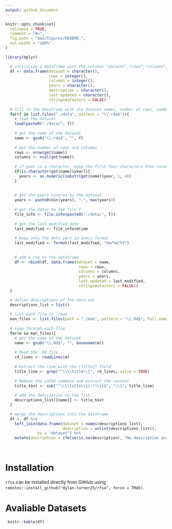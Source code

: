 ```yaml
---
output: github_document
---
```


<!-- README.md is generated from README.Rmd. Please edit that file -->

```r
knitr::opts_chunk$set(
  collapse = TRUE,
  comment = "#>",
  fig.path = "man/figures/README-",
  out.width = "100%"
)

library(dplyr)
```

```r
  # initialize a dataframe with the columns "dataset","rows","columns","years","description"
  df <- data.frame(dataset = character(),
                   rows = integer(),
                   columns = integer(),
                   years = character(),
                   description = character(),
                   last_updated = character(),
                   stringsAsFactors = FALSE)
  
  # fill in the dataframe with the dataset names, number of rows, number of columns, years, and description using the files in "./data"
  for(f in list.files("./data", pattern = "\\.rda$")){
    # load the dataset
    load(paste0("./data/", f))
    
    # get the name of the dataset
    name <- gsub("\\.rda$", "", f)
    
    # get the number of rows and columns
    rows <- nrow(get(name))
    columns <- ncol(get(name))
    
    # if year is a character, keep the first four characters then convert to numeric
    if(is.character(get(name)$year)){
      years <- as.numeric(substr(get(name)$year, 1, 4))
    }
    
    
    # get the years covered by the dataset
    years <- paste0(min(years), "-", max(years))
    
    # get the dates on the file f
    file_info <- file.info(paste0("./data/", f))
    
    # get the last modified date
    last_modified <- file_info$mtime
    
    # keep only the date part in d/m/y format
    last_modified <- format(last_modified, "%m/%d/%Y")
 
    
    # add a row to the dataframe
    df <- rbind(df, data.frame(dataset = name,
                                rows = rows,
                                columns = columns,
                                years = years,
                                last_updated = last_modified,
                                stringsAsFactors = FALSE))
  }

  # define descriptions of the data set
  descriptions_list = list()
  
  # list each file in ./man
  man_files <- list.files(path = "./man", pattern = "\\.Rd$", full.names = TRUE)
  
  # loop through each file
  for(m in man_files){
    # get the name of the dataset
    name <- gsub("\\.Rd$", "", basename(m))
    
    # Read the .Rd file
    rd_lines <- readLines(m)
    
    # Extract the line with the \title{} field
    title_line <- grep("^\\\\title\\{", rd_lines, value = TRUE)
    
    # Remove the LaTeX command and extract the content
    title_text <- sub("^\\\\title\\{(.*)\\}$", "\\1", title_line)
  
    # add the description to the list
    descriptions_list[[name]] <- title_text
  }

  # merge the descriptions into the dataframe
  df <- df %>%
    left_join(data.frame(dataset = names(descriptions_list),
                         description = unlist(descriptions_list)),
              by = "dataset") %>%
    mutate(description = ifelse(is.na(description), "No description available", description))
  



```
# Installation
`rfsa` can be installed directly from GitHub using `remotes::install_github("dylan-turner25/rfsa", force = TRUE)`.

# Avaliable Datasets
```r
 knitr::kable(df)
```
